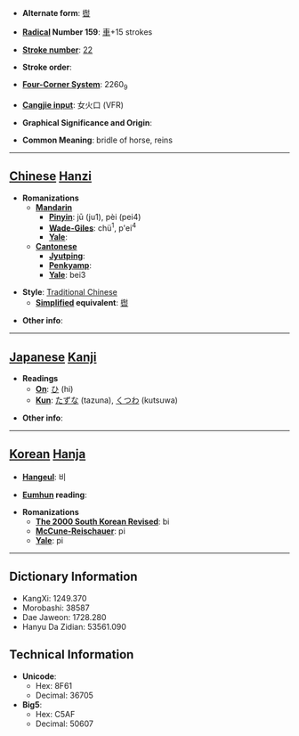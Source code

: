 * '''Alternate form''': [[辔]]

* '''[[Wiktionary:Chinese radical index| Radical]] Number 159''': [[Wiktionary:Chinese radical index 車|車]]+15 strokes

* '''[[Wiktionary:Chinese total strokes index|Stroke number]]''': [[Wiktionary:Chinese total strokes index 22|22]]

* '''Stroke order''': 

* '''[[Wiktionary:Chinese four corner index|Four-Corner System]]''': 2260<sub>9</sub>

* '''[[Wiktionary:Chinese Cangjie index|Cangjie input]]''': 女火口 (VFR)

* '''Graphical Significance and Origin''': 

* '''Common Meaning''': bridle of horse, reins

----

== [[Chinese]] [[Hanzi]] ==

* '''Romanizations'''
** '''[[Mandarin]]'''
*** '''[[Pinyin]]''': jū (ju1), pèi (pei4)
*** '''[[Wade-Giles]]''': chü<sup>1</sup>, p'ei<sup>4</sup>
*** '''[[Yale]]''': 
** '''[[Cantonese]]'''
*** '''[[Jyutping]]''':
*** '''[[Penkyamp]]''': 
*** '''[[Yale]]''': bei3

* '''Style''': [[Traditional Chinese]] 
** '''[[Simplified Chinese|Simplified]] equivalent''': [[辔]]

* '''Other info''': 

----

== [[Japanese]] [[Kanji]] ==

* '''Readings'''
** '''[[On]]''': [[ひ]] (hi)
** '''[[Kun]]''': [[たずな]] (tazuna), [[くつわ]] (kutsuwa)

* '''Other info''':  

----

== [[Korean]] [[Hanja]] ==

* '''[[Hangeul]]''': 비

* '''[[Eumhun]] reading''': 

* '''Romanizations'''
** '''[[The 2000 South Korean Revised Romanization|The 2000 South Korean Revised]]''': bi
** '''[[McCune-Reischauer]]''': pi
** '''[[Yale]]''': pi

----

== Dictionary Information ==

* KangXi: 1249.370
* Morobashi: 38587
* Dae Jaweon: 1728.280
* Hanyu Da Zidian: 53561.090

== Technical Information ==

* '''Unicode''':
** Hex: 8F61
** Decimal: 36705
* '''Big5''':
** Hex: C5AF
** Decimal: 50607